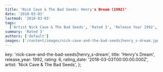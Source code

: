 ```yaml
---
title: 'Nick Cave & The Bad Seeds: Henry's Dream (1992)'
date: '2018-03-03'
lastmod: '2018-03-03'
tags:
  ['Artist Nick Cave & The Bad Seeds', 'Rated 3', 'Release Year 1992', 'Release Decade 1990']
summary: 'Rated 3'
authors: ['default']
images: ['/content/images/nick-cave-and-the-bad-seeds|henry_s-dream.jpg']
---
```


  key: 'nick-cave-and-the-bad-seeds|henry_s-dream',
  title: 'Henry's Dream',
  release_year: 1992,
  rating: 6,
  rating_date: '2018-03-03T00:00:00.000Z',
  artist: 'Nick Cave & The Bad Seeds',
};

<MusicRating data={data} />
